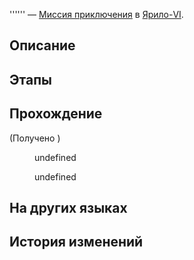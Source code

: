 {{Дополнить|Диалоги.}}
{{Миссия Инфобокс
|id              = 4040155
|Название        = 
|Изображение     = Миссия Освоения .png
|Тип             = Миссия приключения
|События         = 
|Глава           = 
|Условия         = Завершена {{cx}}<!--Hidden Mission ID 4040106-->
|Персонажи       = Первопроходец; Уоллес
|СтартЛокация    = Административный район
|Мир             = Ярило-VI
|Локации         = Административный район
|Предыдущая      = 
|Следующая       = 
|Награды         = Кредиты*5 000
}}
'''''' — [[Миссия приключения]] в [[Ярило-VI]].

==Описание==
{{Описание|<!--официальное описание из Перекрёстка судеб-->}}

==Этапы==


==Прохождение==
{{Дополнить}}


;(Получено {{Item|Похвала высокой морали|20|x=2|text=Похвала высокой морали}})
:<!--1-second delay-->
<!--Unknown TalkSentence: 411550101-->
:{{Диалог|Стрелка}} undefined
:<!--Unknown TalkSentence: 411550103-->
:<!--Unknown TalkSentence: 411550107-->
:{{Диалог|Стрелка}} undefined
:<!--Unknown TalkSentence: 411550105-->
:<!--Unknown TalkSentence: 411550106-->
:<!--Unknown TalkSentence: 411550107-->
<!--Unknown TalkSentence: 411550103-->
<!--Unknown TalkSentence: 411550107-->
{{Диалог Конец}}

==На других языках==
{{На других языках
|en   = 
|zhs  = 
|zht  = 
|ja   = 
|ko   = 
|es   = 
|fr   = 
|ru   = 
|th   = 
|vi   = 
|de   = 
|id   = 
|pt   = 
}}

==История изменений==
{{История изменений|2.7}}
